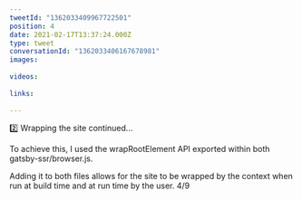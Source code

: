 ```yaml
---
tweetId: "1362033409967722501"
position: 4
date: 2021-02-17T13:37:24.000Z
type: tweet
conversationId: "1362033406167678981"
images:
  
videos:
  
links:
  
---
```

2️⃣ Wrapping the site continued...

To achieve this, I used the wrapRootElement API exported within both gatsby-ssr/browser.js. 

Adding it to both files allows for the site to be wrapped by the context when run at build time and at run time by the user. 4/9
